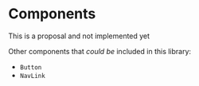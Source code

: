 

# Components

<Note>
  This is a proposal and not implemented yet
</Note>

Other components that *could be* included in this library:

- `Button`
- `NavLink`
